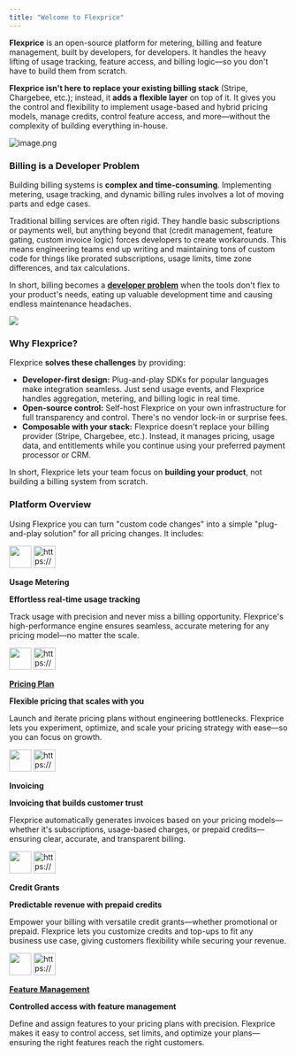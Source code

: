 ```yaml
---
title: "Welcome to Flexprice"
---
```



**Flexprice** is an open-source platform for metering, billing and feature management, built by developers, for developers. It handles the heavy lifting of usage tracking, feature access, and billing logic—so you don't have to build them from scratch.

**Flexprice isn't here to replace your existing billing stack** (Stripe, Chargebee, etc.); instead, it **adds a flexible layer** on top of it. It gives you the control and flexibility to implement usage-based and hybrid pricing models, manage credits, control feature access, and more—without the complexity of building everything in-house.

![image.png](/public/images/docs/Welcome%20to%20Flexprice/image.png)

### Billing is a Developer Problem

Building billing systems is **complex and time-consuming**. Implementing metering, usage tracking, and dynamic billing rules involves a lot of moving parts and edge cases. 

Traditional billing services are often rigid. They handle basic subscriptions or payments well, but anything beyond that (credit management, feature gating, custom invoice logic) forces developers to create workarounds. This means engineering teams end up writing and maintaining tons of custom code for things like prorated subscriptions, usage limits, time zone differences, and tax calculations. 

In short, billing becomes a [**developer problem**](https://www.notion.so/1a99c8ea9cb080acb0b9c0d9d10fba2b?pvs=21) when the tools don't flex to your product's needs, eating up valuable development time and causing endless maintenance headaches.

![](/public/images/docs/Welcome%20to%20Flexprice/image%201.png)

### Why Flexprice?

Flexprice **solves these challenges** by providing:

- **Developer-first design:** Plug-and-play SDKs for popular languages make integration seamless. Just send usage events, and Flexprice handles aggregation, metering, and billing logic in real time.
- **Open-source control:** Self-host Flexprice on your own infrastructure for full transparency and control. There's no vendor lock-in or surprise fees.
- **Composable with your stack:** Flexprice doesn't replace your billing provider (Stripe, Chargebee, etc.). Instead, it manages pricing, usage data, and entitlements while you continue using your preferred payment processor or CRM.

In short, Flexprice lets your team focus on **building your product**, not building a billing system from scratch.

### Platform Overview

Using Flexprice you can turn "custom code changes" into a simple "plug-and-play solution" for all pricing changes. It includes:

<Callout>
<img src="https://www.notion.so/icons/dashboard_gray.svg" width="40px" />

<img src="https://www.notion.so/icons/dashboard_gray.svg" alt="https://www.notion.so/icons/dashboard_gray.svg" width="40px" />

**Usage Metering**

**Effortless real-time usage tracking**

Track usage with precision and never miss a billing opportunity. Flexprice's high-performance engine ensures seamless, accurate metering for any pricing model—no matter the scale.
</Callout>

<Callout>
<img src="https://www.notion.so/icons/dashboard_gray.svg" width="40px" />

<img src="https://www.notion.so/icons/dashboard_gray.svg" alt="https://www.notion.so/icons/dashboard_gray.svg" width="40px" />

[**Pricing Plan**](Product%20catalogue%201b09b3a59a68807486b5ed1cdb40a50e/Plans%201b09b3a59a6880e3b79cc7da56b5df8f.md)

**Flexible pricing that scales with you**

Launch and iterate pricing plans without engineering bottlenecks. Flexprice lets you experiment, optimize, and scale your pricing strategy with ease—so you can focus on growth.
</Callout>

<Callout>
<img src="https://www.notion.so/icons/dashboard_gray.svg" width="40px" />

<img src="https://www.notion.so/icons/dashboard_gray.svg" alt="https://www.notion.so/icons/dashboard_gray.svg" width="40px" />

**Invoicing**

**Invoicing that builds customer trust**

Flexprice automatically generates invoices based on your pricing models—whether it's subscriptions, usage-based charges, or prepaid credits—ensuring clear, accurate, and transparent billing.
</Callout>

<Callout>
<img src="https://www.notion.so/icons/dashboard_gray.svg" width="40px" />

<img src="https://www.notion.so/icons/dashboard_gray.svg" alt="https://www.notion.so/icons/dashboard_gray.svg" width="40px" />

**Credit Grants**

**Predictable revenue with prepaid credits**

Empower your billing with versatile credit grants—whether promotional or prepaid. Flexprice lets you customize credits and top-ups to fit any business use case, giving customers flexibility while securing your revenue.
</Callout>

<Callout>
<img src="https://www.notion.so/icons/dashboard_gray.svg" width="40px" />

<img src="https://www.notion.so/icons/dashboard_gray.svg" alt="https://www.notion.so/icons/dashboard_gray.svg" width="40px" />

[**Feature Management**](Product%20catalogue%201b09b3a59a68807486b5ed1cdb40a50e/Features%201b09b3a59a6880e59e45d3e7a56bd66b.md)

**Controlled access with feature management**

Define and assign features to your pricing plans with precision. Flexprice makes it easy to control access, set limits, and optimize your plans—ensuring the right features reach the right customers.
</Callout>